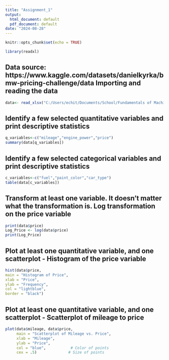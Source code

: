 ---
title: "Assignment_1"
output:
  html_document: default
  pdf_document: default
date: "2024-08-28"
---

```{r setup, include=FALSE}
knitr::opts_chunk$set(echo = TRUE)
```


```{r}
library(readxl)
```

## Data source: https://www.kaggle.com/datasets/danielkyrka/bmw-pricing-challenge/data Importing and reading the data 

```{r}
data<- read_xlsx("C:/Users/echit/Documents/School/Fundamentals of Machine Learning/Assignment_1/bmw_pricing_challenge.xlsx")
```

## Identify a few selected quantitative variables and print descriptive statistics

```{r}
q_variables<-c("mileage","engine_power","price")
summary(data[q_variables])
```

## Identify a few selected categorical variables and print descriptive statistics

```{r}
c_variables<-c("fuel","paint_color","car_type")
table(data[c_variables])
```

## Transform at least one variable. It doesn't matter what the transformation is. Log transformation on the price variable

```{r}
print(data$price)
Log_Price <- log(data$price)
print(Log_Price)
```

## Plot at least one quantitative variable, and one scatterplot - Histogram of the price variable

```{r}
hist(data$price,
main = "Histogram of Price", 
xlab = "Price", 
ylab = "Frequency", 
col = "lightblue", 
border = "black")
```

## Plot at least one quantitative variable, and one scatterplot - Scatterplot of mileage to price

```{r}
plot(data$mileage, data$price, 
     main = "Scatterplot of Mileage vs. Price", 
     xlab = "Mileage", 
     ylab = "Price",
     col = "blue",           # Color of points
     cex = .5)              # Size of points
```
